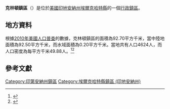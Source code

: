 {{noteTA
|G1=USState
|G2=地名
|G3=Unit
}}
{{Infobox settlement
|official_name            = 克林頓鎮區
|native_name = Clinton Township
|settlement_type          = [[行政鎮區|行政鎮區]]
|image_skyline            = 
|imagesize                = 
|image_map                = Map highlighting Clinton Township, Elkhart County, Indiana.svg
|mapsize                  = 250px
|pushpin_map  =USA Indiana
|pushpin_label = 克林頓鎮區
|pushpin_label_position   = top
|pushpin_map_caption      = 克林頓鎮區在印地安納州的位置
|subdivision_type         = [[世界政區索引|國家]]
|subdivision_type1        = [[美国州份|州份]]
|subdivision_type2        = [[印地安納州行政区划|縣]]
|subdivision_name         = [[美国|美国]]
|subdivision_name1        = [[印地安納州|印地安納州]]
|subdivision_name2        = [[埃爾克哈特縣_(印地安納州)|埃爾克哈特縣]]
|elevation_ft             = 915
|elevation_m              = 279
|timezone                 = [[北美东部時區|北美东部時區]]
|area_total_km2           = 92.70
|area_land_km2            = 92.50
|area_water_km2           = 0.20
|area_total_sq_mi         = 
|area_land_sq_mi          = 
|area_water_sq_mi         = 
|population_as_of         = [[2010年美國人口普查|2010]]
|population_footnotes     = 
|population_total         = 4624
|population_density_km2   = auto
|population_density_sq_mi = auto
|utc_offset               = -5
|coordinates              = {{coord|41|34|09|N|85|42|29|W|type:city_region:US-AL_source:GNS-enwiki|display=inline,title}}
| coor_pinpoint           = 
| coordinates_footnotes   = 
|timezone_DST             = EDT
|utc_offset_DST           = -4
|postal_code_type         = [[美國郵區編號|郵區編號]]
|postal_code              = 
|area_code                = {{link-en|电话区号574|Area code 574|574}}
|blank_name = [[地名信息系统|GNIS ID]]
|blank_info = 453231
}}
'''克林頓鎮區'''（{{lang-en|Clinton Township}}）是位於[[美國|美國]][[印地安納州|印地安納州]][[埃爾克哈特縣_(印地安納州)|埃爾克哈特縣]]的一個[[行政鎮區|行政鎮區]]。

== 地方資料 ==
根據[[2010年美國人口普查|2010年美國人口普查]]的數據，克林頓鎮區的面積為92.70平方千米，當中陸地面積為92.50平方千米，而水域面積為0.20平方千米。當地共有人口4624人，而人口密度為每平方千米49.88人。<ref name="GR8">{{cite web|url=http://factfinder2.census.gov|publisher=[[美国人口调查局|美国人口调查局]]|accessdate=2011-05-14|title=American FactFinder|archive-date=2013-09-11|archive-url=https://web.archive.org/web/20130911234518/http://factfinder2.census.gov/|dead-url=no}}</ref><ref>{{cite web|url=https://www.citypopulation.de/en/usa/illinois/admin/|title=USA: Illinois (Counties and Townships) - City Population|accessdate=2020-07-13|archive-date=2020-04-22|archive-url=https://web.archive.org/web/20200422090607/https://www.citypopulation.de/en/usa/illinois/admin/|dead-url=no}}</ref>

== 參考文獻 ==
{{reflist}}

{{埃爾克哈特縣 (印地安納州)}}

{{DEFAULTSORT:Clinton Township}}
[[Category:印第安納州鎮區|Category:印第安納州鎮區]]
[[Category:埃爾克哈特縣鎮區_(印地安納州)|Category:埃爾克哈特縣鎮區 (印地安納州)]]

{{Indiana-geo-stub}}